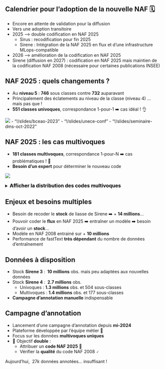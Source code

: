 
## Calendrier pour l'adoption de la nouvelle NAF 🗓️

- Encore en attente de validation pour la diffusion
- Vers une adoption transitoire
- 2025 --> double codification en NAF 2025
  - Sirus : recodification pour fin 2025
  - Sirene : Intégration de la NAF 2025 en flux et d'une infrastructure MLops-compatible
- 2026 --> amélioration de la codification en NAF 2025
- Sirene (diffusion en 2027) : codification en NAF 2025 mais maintien de la codification NAF 2008 (nécessaire pour certaines publications INSEE)


## NAF 2025 : quels changements ? 

- Au [**niveau 5**]{.orange} : [**746**]{.blue2} sous classes contre [**732**]{.blue2} auparavant
- Principalement des éclatements au niveau de la classe (niveau 4) ... mais pas que !
- [**551 classes univoques**]{.orange}, correspondance 1-pour-1 ➡️ cas idéal ! 👌

![](../img/univoques.png){fig-align="center"}
    - "!/slides/bceao-2023"
    - "!/slides/unece-conf"
    - "!/slides/seminaire-dms-oct-2022"

## NAF 2025 : les cas multivoques {.scrollable}

- [**181 classes multivoques**]{.orange}, correspondance 1-pour-N ➡️ cas problématiques ! 🚩
- [**Besoin d'un expert**]{.orange} pour déterminer le nouveau code

![](../img/multivoques.png){fig-align="center"}


<details> 
<summary> 
    <font size=3 color=black><b>Afficher la distribution des codes multivoques</b></font> 
</summary>

| 1-to-N | # occurence |
| ---   | --- |
| 2 | 109 |
| 3 | 30 |
| 4 | 24 |
| 5 | 6 |
| 6 | 4 |
| 8 | 1 |
| 9 | 2 |
| 21 | 1 |
| 27 | 1 |
| 36 | 1 |
| 38 | 2 |

</details>


## Enjeux et besoins multiples

- Besoin de recoder le [**stock**]{.orange} de liasse de Sirene ➡️ + [**$14$ millions**]{.orange}...
- Pouvoir coder le [**flux**]{.orange} en NAF 2025 ➡️ entraîner un modèle ➡️ besoin d'avoir un [**stock**]{.orange}...
- Modèle en NAF 2008 entrainé sur + [**10 millions**]{.orange}
- Performance de fastText [**très dépendant**]{.orange} du nombre de données d'entraînement

## Données à disposition

- Stock [**Sirene 3**]{.orange} : [**$~10$ millions**]{.blue2} obs. mais peu adaptées aux nouvelles données
- Stock [**Sirene 4**]{.orange} : [**$~2.7$ millions**]{.blue2} obs.
    - Univoques : [**$1.3$ millions**]{.blue2} obs. et 504 sous-classes
    - Multivoques : [**$1.4$ millions**]{.blue2} obs. et 177 sous-classes

- [**Campagne d'annotation manuelle**]{.orange} indispensable

## Campagne d'annotation 

- Lancement d'une campagne d'annotation depuis [**mi-2024**]{.orange}
- Plateforme développée par l'équipe métier 🤔
- Focus sur les données [**multivoques uniques**]{.orange}
- 🎯 Objectif [**double**]{.orange} :
  - Attribuer un [**code NAF 2025**]{.blue2} 🚀
  - Vérifier la [**qualité**]{.blue2} du code NAF 2008 🗸

Aujourd'hui, $~27k$ données annotées... insuffisant !